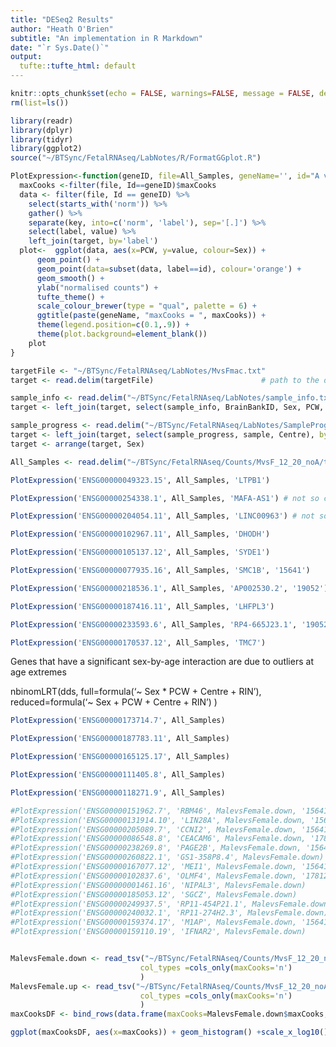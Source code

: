 ```yaml
---
title: "DESeq2 Results"
author: "Heath O'Brien"
subtitle: "An implementation in R Markdown"
date: "`r Sys.Date()`"
output:
  tufte::tufte_html: default
---
```

<!-- see http://rstudio.github.io/tufte/ for info about tufte -->
```r
knitr::opts_chunk$set(echo = FALSE, warnings=FALSE, message = FALSE, dev.args = list(bg = 'transparent'))
rm(list=ls())

library(readr)
library(dplyr)
library(tidyr)
library(ggplot2)
source("~/BTSync/FetalRNAseq/LabNotes/R/FormatGGplot.R")
```

```r
PlotExpression<-function(geneID, file=All_Samples, geneName='', id="A value that hopefully isn't in the dataset") {
  maxCooks <-filter(file, Id==geneID)$maxCooks
  data <- filter(file, Id == geneID) %>%  
    select(starts_with('norm')) %>%
    gather() %>%
    separate(key, into=c('norm', 'label'), sep='[.]') %>%
    select(label, value) %>%
    left_join(target, by='label')
  plot<-  ggplot(data, aes(x=PCW, y=value, colour=Sex)) + 
      geom_point() + 
      geom_point(data=subset(data, label==id), colour='orange') +
      geom_smooth() +
      ylab("normalised counts") +
      tufte_theme() +
      scale_colour_brewer(type = "qual", palette = 6) +
      ggtitle(paste(geneName, "maxCooks = ", maxCooks)) +
      theme(legend.position=c(0.1,.9)) +
      theme(plot.background=element_blank())
    plot
}
```

```r
targetFile <- "~/BTSync/FetalRNAseq/LabNotes/MvsFmac.txt"
target <- read.delim(targetFile)                        # path to the design/target file

sample_info <- read.delim("~/BTSync/FetalRNAseq/LabNotes/sample_info.txt")
target <- left_join(target, select(sample_info, BrainBankID, Sex, PCW, RIN), by = c("label" = "BrainBankID"))

sample_progress <- read.delim("~/BTSync/FetalRNAseq/LabNotes/SampleProgress.txt")
target <- left_join(target, select(sample_progress, sample, Centre), by = c("label" = "sample"))
target <- arrange(target, Sex)

All_Samples <- read.delim("~/BTSync/FetalRNAseq/Counts/MvsF_12_20_noA/tables/MalevsFemale.complete.txt")

```


```r
PlotExpression('ENSG00000049323.15', All_Samples, 'LTPB1')
```
```r
PlotExpression('ENSG00000254338.1', All_Samples, 'MAFA-AS1') # not so clear
```
```r
PlotExpression('ENSG00000204054.11', All_Samples, 'LINC00963') # not so clear
```
```r
PlotExpression('ENSG00000102967.11', All_Samples, 'DHODH')
```
```r
PlotExpression('ENSG00000105137.12', All_Samples, 'SYDE1')
```
```r
PlotExpression('ENSG00000077935.16', All_Samples, 'SMC1B', '15641')
```
```r
PlotExpression('ENSG00000218536.1', All_Samples, 'AP002530.2', '19052')
```
```r
PlotExpression('ENSG00000187416.11', All_Samples, 'LHFPL3')
```
```r
PlotExpression('ENSG00000233593.6', All_Samples, 'RP4-665J23.1', '19052')
```

```r
PlotExpression('ENSG00000170537.12', All_Samples, 'TMC7')
```

Genes that have a significant sex-by-age interaction are due to outliers at age extremes

nbinomLRT(dds, 
          full=formula('~ Sex * PCW + Centre + RIN'), 
          reduced=formula('~ Sex + PCW + Centre + RIN')
          )
          
```r
PlotExpression('ENSG00000173714.7', All_Samples)
```
```r
PlotExpression('ENSG00000187783.11', All_Samples)
```

```r
PlotExpression('ENSG00000165125.17', All_Samples)
```

```r
PlotExpression('ENSG00000111405.8', All_Samples)
```

```r
PlotExpression('ENSG00000118271.9', All_Samples)
```

```r
#PlotExpression('ENSG00000151962.7', 'RBM46', MalevsFemale.down, '15641')
#PlotExpression('ENSG00000131914.10', 'LIN28A', MalevsFemale.down, '15641')
#PlotExpression('ENSG00000205089.7', 'CCNI2', MalevsFemale.down, '15641')
#PlotExpression('ENSG00000086548.8', 'CEACAM6', MalevsFemale.down, '17812')
#PlotExpression('ENSG00000238269.8', 'PAGE2B', MalevsFemale.down, '15641')
#PlotExpression('ENSG00000260822.1', 'GS1-358P8.4', MalevsFemale.down)
#PlotExpression('ENSG00000167077.12', 'MEI1', MalevsFemale.down, '15641')
#PlotExpression('ENSG00000102837.6', 'OLMF4', MalevsFemale.down, '17812')
#PlotExpression('ENSG00000001461.16', 'NIPAL3', MalevsFemale.down)
#PlotExpression('ENSG00000185053.12', 'SGCZ', MalevsFemale.down)
#PlotExpression('ENSG00000249937.5', 'RP11-454P21.1', MalevsFemale.down)
#PlotExpression('ENSG00000240032.1', 'RP11-274H2.3', MalevsFemale.down)
#PlotExpression('ENSG00000159374.17', 'M1AP', MalevsFemale.down, '15641')
#PlotExpression('ENSG00000159110.19', 'IFNAR2', MalevsFemale.down)


MalevsFemale.down <- read_tsv("~/BTSync/FetalRNAseq/Counts/MvsF_12_20_noA/tables/MalevsFemale.down.txt",
                             col_types =cols_only(maxCooks='n')
                             )
MalevsFemale.up <- read_tsv("~/BTSync/FetalRNAseq/Counts/MvsF_12_20_noA/tables/MalevsFemale.up.txt",
                             col_types =cols_only(maxCooks='n')
                             )
maxCooksDF <- bind_rows(data.frame(maxCooks=MalevsFemale.down$maxCooks, Direction="FemaleUp"), data.frame(maxCooks=MalevsFemale.up$maxCooks, Direction="MaleUp"))

ggplot(maxCooksDF, aes(x=maxCooks)) + geom_histogram() +scale_x_log10()+facet_grid(Direction ~ .)

```
